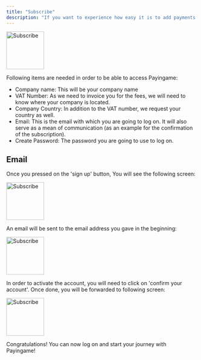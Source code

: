 ```yaml
---
title: "Subscribe"
description: "If you want to experience how easy it is to add payments or NFT(s) to your game or Saas solution, you first need to subscribe."
---
```


<img
  src="/images/subscribe.png"
  alt="Subscribe"
  height="100"
  className="rounded-lg"
/>

Following items are needed in order to be able to access Payingame:

- Company name: This will be your company name
- VAT Number: As we need to invoice you for the fees, we will need to know where your company is located.
- Company Country: In addition to the VAT number, we request your country as well.
- Email: This is the email with which you are going to log on. It will also serve as a mean of communication (as an example for the confirmation of the subscription).
- Create Password: The password you are going to use to log on.

## Email

Once you pressed on the 'sign up' button, You will see the following screen:

<img
  src="/images/subscribe5.png"
  alt="Subscribe"
  height="100"
  className="rounded-lg"
/>

An email will be sent to the email address you gave in the beginning:

<img
  src="/images/subscribe3.png"
  alt="Subscribe"
  height="100"
  className="rounded-lg"
/>

In order to activate the account, you will need to click on 'confirm your account'.
Once done, you will be forwarded to following screen:

<img
  src="/images/subscribe4.png"
  alt="Subscribe"
  height="100"
  className="rounded-lg"
/>

Congratulations! You can now log on and start your journey with Payingame!
